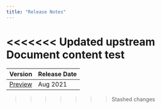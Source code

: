 ```yaml
---
title: "Release Notes"
---
```


<<<<<<< Updated upstream
Document content test
=======
| Version | Release Date | 
| ------- | ------------ | 
| [Preview](prev_rel_notes) |  Aug 2021 |  |
>>>>>>> Stashed changes
